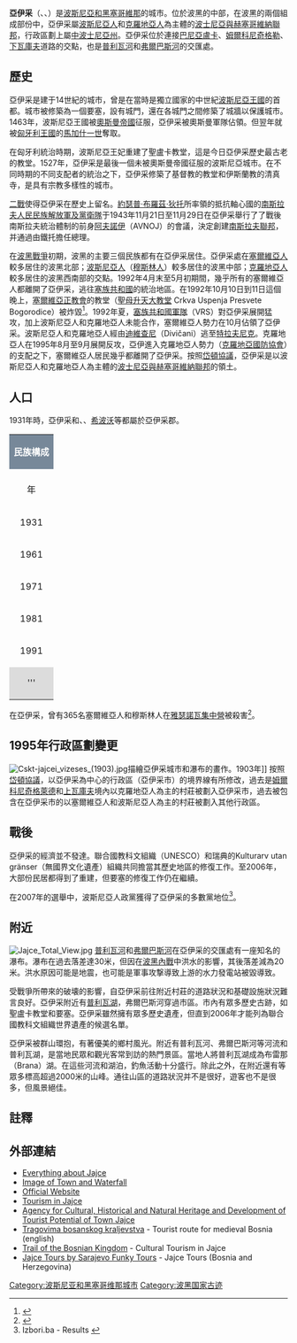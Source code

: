 {{Coord|44|20|24.91|N|17|15|26.04|E|display=title}}
{{noteTA|
1|zh-hk: 黑塞哥維那; zh-tw: 赫塞哥維納;zh-cn: 黑塞哥维纳;zh-sg: 黑塞哥维纳;}}
{{Infobox settlement <!--more fields are available for this Infobox--See Template:Infobox Settlement-->
|official_name = 亞伊采
|image_skyline          = Vodopad u Jajcu.jpg
|imagesize              = 255px
|image_caption          = 亞伊采瀑布
|settlement_type =  
|subdivision_type = [[國家列表|國家]]
|subdivision_name       = {{BIH}}
|timezone=[[歐洲中部時間|CET]]
|utc_offset=+1
|map_caption =亞伊采在波黑的位置
|timezone_DST=[[歐洲中部夏令時|CEST]]
|utc_offset_DST=+2
|latNS=N
|longEW=E
|
other_name = Јајце|
image_shield = |
image_map = Jajce Municipality Location.svg|
leader_name = Nisvet Hrnjić ([[Party_of_Democratic_Action|SDA]])|
|leader_title= 區長
|subdivision_type1=|
subdivision_name1 = |
population_total = 24455
|population_footnotes=<ref name=fbih2007>{{citation|url=http://www.fzs.ba/Dem/ProcPrist/stalno.pdf|title=Estimation of the population of the Federation Bosnia and Herzegovina, june 30, 2007|publisher=Federalni zavod za statistiku|date=2007-06-30|accessdate=2007-10-11|deadurl=yes|archiveurl=https://web.archive.org/web/20070927204957/http://www.fzs.ba/Dem/ProcPrist/stalno.pdf|archivedate=2007-09-27}}</ref>|
population_as_of = 2007 est.|
area_total_km2 = 339 |area_footnotes=<ref>{{cite web|url=http://www.fzs.ba/kk6.htm|title=Osnovne informacije o kantonu|publisher=Služba za statistiku za područje Srednjobosanskog kantona u Travniku|accessdate=2007-10-11|deadurl=yes|archiveurl=https://web.archive.org/web/20071010041455/http://www.fzs.ba/kk6.htm|archivedate=2007-10-10}}</ref>|
population_density_km2 = |
latd = |
latm= |
longd= |
longm= |
area_code = +387 30|
website = [http://www.opcina-jajce.ba 官方网站]
}}

'''亞伊采'''（{{lang-bs|Jajce}}、{{lang-hr|Jajce}}、{{lang-sr|Јајце}}）是[[波斯尼亞和黑塞哥維那|波斯尼亞和黑塞哥維那]]的城市。位於波黑的中部，在波黑的兩個組成部份中，亞伊采屬[[波斯尼亞人|波斯尼亞人]]和[[克羅地亞人|克羅地亞人]]為主體的[[波士尼亞與赫塞哥維納聯邦|波士尼亞與赫塞哥維納聯邦]]，行政區劃上屬[[中波士尼亞州|中波士尼亞州]]。亞伊采位於連接[[巴尼亞盧卡|巴尼亞盧卡]]、[[姆爾科尼奇格勒|姆爾科尼奇格勒]]、[[下瓦庫夫|下瓦庫夫]]道路的交點，也是[[普利瓦河|普利瓦河]]和[[弗爾巴斯河|弗爾巴斯河]]的交匯處。

== 歷史 ==
亞伊采是建于14世紀的城市，曾是在當時是獨立國家的中世紀[[波斯尼亞王國|波斯尼亞王國]]的首都。城市被修築為一個要塞，設有城門，還在各城門之間修築了城牆以保護城市。1463年，波斯尼亞王國被[[奧斯曼帝國|奧斯曼帝國]]征服，亞伊采被奧斯曼軍隊佔領。但翌年就被[[匈牙利王國|匈牙利王國]]的[[馬加什一世|馬加什一世]]奪取。

在匈牙利統治時期，波斯尼亞王妃{{tsl|en|Katarina Kosača-Kotromanić|卡塔琳娜·柯塞查·科特洛曼尼奇}}重建了聖盧卡教堂，這是今日亞伊采歷史最古老的教堂。1527年，亞伊采是最後一個未被奧斯曼帝國征服的波斯尼亞城市。在不同時期的不同支配者的統治之下，亞伊采修築了基督教的教堂和伊斯蘭教的清真寺，是具有宗教多樣性的城市。

[[二戰|二戰]]使得亞伊采在歷史上留名。[[約瑟普·布羅茲·狄托|約瑟普·布羅茲·狄托]]所率領的抵抗軸心國的[[南斯拉夫人民民族解放軍及黨衛隊|南斯拉夫人民民族解放軍及黨衛隊]]于1943年11月21日至11月29日在亞伊采舉行了了戰後南斯拉夫統治體制的前身[[阿夫諾伊|阿夫諾伊]]（AVNOJ）的會議，決定創建[[南斯拉夫社會主義聯邦共和國|南斯拉夫聯邦]]，并通過由鐵托擔任總理。

在[[波黑戰爭|波黑戰爭]]初期，波黑的主要三個民族都有在亞伊采居住。亞伊采處在[[塞爾維亞人|塞爾維亞人]]較多居住的波黑北部；[[波斯尼亞人|波斯尼亞人]]（[[穆斯林人|穆斯林人]]）較多居住的波黑中部；[[克羅地亞人|克羅地亞人]]較多居住的波黑西南部的交點。1992年4月末至5月初期間，幾乎所有的塞爾維亞人都離開了亞伊采，逃往[[塞族共和國|塞族共和國]]的統治地區。在1992年10月10日到11日這個晚上，[[塞爾維亞正教會|塞爾維亞正教會]]的教堂（[[聖母升天大教堂|聖母升天大教堂]] Crkva Uspenja Presvete Bogorodice）被炸毀<ref>{{cite web|url=http://www.spc.rs/Genocid/Banjalucka/banjaluckal.html|publisher=塞爾維亞正教會|title=Banjalucka eparhija|accessdate=2009-09}}{{dead link|date=2017年11月 |bot=InternetArchiveBot |fix-attempted=yes }}</ref>。1992年夏，[[塞族共和國軍隊|塞族共和國軍隊]]（VRS）對亞伊采展開猛攻，加上波斯尼亞人和克羅地亞人未能合作，塞爾維亞人勢力在10月佔領了亞伊采。波斯尼亞人和克羅地亞人經由[[迪維查尼|迪維查尼]]（Divičani）逃至[[特拉夫尼克|特拉夫尼克]]。克羅地亞人在1995年8月至9月展開反攻，亞伊進入克羅地亞人勢力（[[克羅地亞國防協會|克羅地亞國防協會]]）的支配之下，塞爾維亞人居民幾乎都離開了亞伊采。按照[[岱頓協議|岱頓協議]]，亞伊采是以波斯尼亞人和克羅地亞人為主體的[[波士尼亞與赫塞哥維納聯邦|波士尼亞與赫塞哥維納聯邦]]的領土。

== 人口 ==
1931年時，亞伊采和{{tsl|en|Jezero|耶澤羅}}、{{tsl|en|Dobretići|多布雷提伊}}、[[希波沃|希波沃]]等都屬於亞伊采郡。

{|border="2" cellspacing="0" cellpadding="4" rules="all" width="90%" style="clear:all; margin:6px 0 0em 0em; border-style: solid; border-width: 1px; border-collapse:collapse; font-size:85%; empty-cells:show"
|colspan="14" align=center style="background:#778899; color:white"|'''民族構成'''
|-
|- bgcolor="#FFEBCD"
!年
!塞爾維亞人
! %
!波斯尼亞人
! %
!克羅地亞人
! %
!南斯拉夫人
! %
!其他
! %
!合計
|- bgcolor="#f5f5f5"
|1931 || 24,176|| 49.84%|| 14,205|| 29.28%|| 10,080|| 20.78%|| - || - || - || - || 48,510
|- bgcolor="#fffaf0"
|1961 || 8,670|| 25.14%|| 7,545|| 21.88%|| 13,733|| 39.82%|| 4,342|| 12.59%|| 198 || 0.57|| 34,488
|- bgcolor="#f5f5f5"
|1971 || 8,132|| 23.23%|| 14,001|| 40.00%|| 12,376|| 35.35%|| 208 || 0.59%|| 285 || 0.83%|| 35.002
|- bgcolor="#fffaf0"
|1981 || 7,954|| 19.31%|| 15,145|| 36.76%|| 14,418|| 35.00%|| 3,177|| 7.71%|| 503 || 1.22%|| 41,197
|- bgcolor="#f5f5f5"
|1991 || 8,663|| 19.24%|| 17,380|| 38.61%|| 15,811|| 35.13%|| 2,496 || 5.54%|| 657|| 1.48%|| 45,007	<ref>{{cite web|url=http://www.fzs.ba/Dem/Popis/nacion%20po%20mjesnim.zip|title=Stanovništvo prema općinama po mjesnim zajednicama po nacionalnoj pripadnosti|publisher=Federation of Bosnia and Herzegovina:Federal Bureau of statistics|date=2006-03-17|accessdate=2007-10-11|deadurl=yes|archiveurl=https://web.archive.org/web/20060517103208/http://www.fzs.ba/Dem/Popis/nacion%20po%20mjesnim.zip|archivedate=2006-05-17}}</ref>
|- 
|colspan="14" align=center style="background:#dcdcdc;"|<small></small>'''
|}
在亞伊采，曾有365名塞爾維亞人和穆斯林人在[[雅瑟諾瓦集中營|雅瑟諾瓦集中營]]被殺害<ref>{{cite web |url=https://cp13.heritagewebdesign.com/~lituchy/victim_search.php?field=origin&searchtype=contains&data=Jajce&submit=Go |title=存档副本 |accessdate=2009-03-12 |deadurl=yes |archiveurl=https://web.archive.org/web/20110711164031/https://cp13.heritagewebdesign.com/~lituchy/victim_search.php?field=origin&searchtype=contains&data=Jajce&submit=Go |archivedate=2011-07-11 }}</ref>。

== 1995年行政區劃變更 ==
[[File:Cskt-jajcei_vizeses_(1903).jpg|right]]描繪亞伊采城市和瀑布的畫作。1903年]]
按照[[岱頓協議|岱頓協議]]，以亞伊采為中心的行政區（亞伊采市）的境界線有所修改，過去是[[姆爾科尼奇格萊德|姆爾科尼奇格萊德]]和[[上瓦庫夫|上瓦庫夫]]境內以克羅地亞人為主的村莊被劃入亞伊采市，過去被包含在亞伊采市的以塞爾維亞人和波斯尼亞人為主的村莊被劃入其他行政區。

== 戰後 ==
亞伊采的經濟並不發達。聯合國教科文組織（UNESCO）和瑞典的Kulturarv utan gränser（無國界文化遺產）組織共同擔當其歷史地區的修復工作。至2006年，大部份民居都得到了重建，但要塞的修復工作仍在繼續。

在2007年的選舉中，波斯尼亞人政黨獲得了亞伊采的多數黨地位<ref>Izbori.ba - Results {{cite web|url=http://www.izbori.ba/rezultati/konacni/PoOsnovnimJedinicamaUkupno.asp?naziv=JAJCE&nivo=514&kod=065|title=OSNOVNE IZBORNE JEDINICE UKUPNO|accessdate=2009-09|publisher=Službeni jezici Bosne i Hercegovine|archive-date=2012-02-18|archive-url=https://web.archive.org/web/20120218221241/http://www.izbori.ba/rezultati/konacni/PoOsnovnimJedinicamaUkupno.asp?naziv=JAJCE&nivo=514&kod=065|dead-url=no}}</ref>。

== 附近 ==
[[Image:Jajce_Total_View.jpg|right]]
[[普利瓦河|普利瓦河]]和[[弗爾巴斯河|弗爾巴斯河]]在亞伊采的交匯處有一座知名的瀑布。瀑布在過去落差達30米，但因在[[波黑內戰|波黑內戰]]中洪水的影響，其後落差減為20米。洪水原因可能是地震，也可能是軍事攻撃導致上游的水力發電站被毀導致。

受戰爭所帶來的破壊的影響，自亞伊采前往附近村莊的道路狀況和基礎設施狀況難言良好。亞伊采附近有[[普利瓦湖|普利瓦湖]]，弗爾巴斯河穿過市區。市內有眾多歷史古跡，如聖盧卡教堂和要塞。亞伊采雖然擁有眾多歷史遺產，但直到2006年才能列為聯合國教科文組織世界遺產的候選名單。

亞伊采被群山環抱，有著優美的鄉村風光。附近有普利瓦河、弗爾巴斯河等河流和普利瓦湖，是當地民眾和觀光客常到訪的熱門景區。當地人將普利瓦湖成為布雷那（Brana）湖。在這些河流和湖泊，釣魚活動十分盛行。除此之外，在附近還有{{tsl|en|Vlašić_(Bosnian_mountain)||弗拉希奇山}}等眾多標高超過2000米的山峰。通往山區的道路狀況并不是很好，遊客也不是很多，但風景絕佳。

==註釋==
{{reflist}}

==外部連結==
*[https://web.archive.org/web/20060408013558/http://jajceportal.com/ Everything about Jajce]{{bs icon}}{{hr icon}}
*[http://www.irfanview.com/images/jajce_big1.jpg Image of Town and Waterfall]{{Wayback|url=http://www.irfanview.com/images/jajce_big1.jpg |date=20190925080832 }}
*[http://www.opcina-jajce.ba Official Website]{{Wayback|url=http://www.opcina-jajce.ba/ |date=20190504013248 }}{{bs icon}}{{hr icon}}
*[https://web.archive.org/web/20120425051533/http://jajcetourism.com/en Tourism in Jajce]{{bs icon}}{{en icon}} {{it icon}}{{de icon}}
*[http://agencija-jajce.ba/ Agency for Cultural, Historical and Natural Heritage and Development of Tourist Potential of Town Jajce]{{Wayback|url=http://agencija-jajce.ba/ |date=20110706130915 }}{{bs icon}}{{hr icon}}{{en icon}}
*[https://web.archive.org/web/20160304040748/http://www.bhtourism.ba/eng/tbk.wbsp Tragovima bosanskog kraljevstva] - Tourist route for medieval Bosnia (english)
*[https://web.archive.org/web/20100213103028/http://www.bosnae.ba/ Trail of the Bosnian Kingdom] - Cultural Tourism in Jajce
*[https://web.archive.org/web/20170630072121/http://www.sarajevofunkytours.com/en/tours/37/jajce-museum-city-tour.html/ Jajce Tours by Sarajevo Funky Tours] - Jajce Tours (Bosnia and Herzegovina)

{{commons category|Jajce}}

{{Authority control}}
[[Category:波斯尼亚和黑塞哥维那城市|Category:波斯尼亚和黑塞哥维那城市]]
[[Category:波黑国家古迹|Category:波黑国家古迹]]
